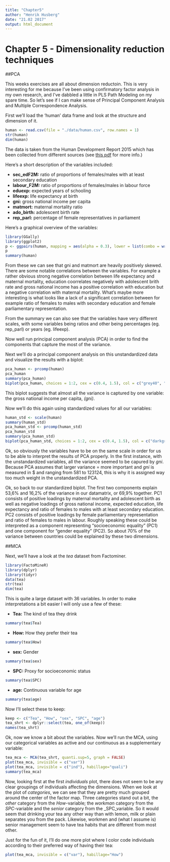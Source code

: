 ```yaml
---
title: "Chapter5"
author: "Henrik Husberg"
date: "21.02 2017"
output: html_document
---
```

# Chapter 5 - Dimensionality reduction techniques

##PCA

This weeks exercises are all about dimension reductoin. This is very interesting for me because I've been using confirmatory factor analysis in my own research, and I've dabbled a little in PLS Path Modeling on my spare time. So let's see if I can make sense of Principal Component Analysis and Multiple Correspondence Analysis.

First we'll load the 'human' data frame and look at the structure and dimension of it.

```r
human <- read.csv(file = "./data/human.csv", row.names = 1)
str(human)
dim(human)
```

The data is taken from the Human Development Report 2015 which has been collected from different sources (see [this pdf](http://hdr.undp.org/sites/default/files/hdr2015_technical_notes.pdf) for more info.)

Here's a short description of the variables included:

* **sec_edF2M:** ratio of proportions of females/males with at least secondary education
* **labour_F2M:** ratio of proportions of females/males in labour force
* **eduexp:** expected years of schooling
* **lifeexp:** life expectancy at birth
* **gni:** gross national income per capita
* **matmort:** maternal mortality ratio
* **ado_birth:** adolescent birth rate
* **rep_parl:** percentage of female representatives in parliament

Here's a graphical overview of the variables:

```r
library(GGally)
library(ggplot2)
p <- ggpairs(human, mapping = aes(alpha = 0.3), lower = list(combo = wrap("facethist", bins = 20)))
p
summary(human)
```

From these we can see that gni and matmort are heavily positively skewed. There are some notable correlations between the variables. For example a rather obvious strong negative correlation between life expectancy and maternal mortality, education coorrelates negatively with adolescent brith rate and gross national income has a positive correlation with education but a negative correlation with maternal mortality. What's maybe more interesting is what looks like a lack of a significant correlation between for example ratio of females to males with secondary education and female parliamentary representation.

From the summary we can also see that the variables have very different scales, with some variables being ratios and other being percentages (eg. rep_parl) or years (eg. lifeexp).

Now well run principal component analysis (PCA) in order to find the components that capture the most of the variance.  

Next we'll do a principal component analysis on this unstandardized data and visualize the results with a biplot:

```r
pca_human <- prcomp(human)
pca_human
summary(pca_human)
biplot(pca_human, choices = 1:2, cex = c(0.4, 1.5), col = c("grey40", "deeppink2"))
```

This biplot suggests that almost all the variance is captured by one variable: the gross national income per capita, _(gni)_.

Now we'll do this again using standardized values for all our variables:
```r
human_std <- scale(human)
summary(human_std)
pca_human_std <- prcomp(human_std)
pca_human_std
summary(pca_human_std)
biplot(pca_human_std, choices = 1:2, cex = c(0.4, 1.5), col = c("darkgreen", "purple"))
```

Ok, so obviously the variables have to be on the same scale in order for us to be able to interpret the results of PCA properly. In the first instance, with the unstandardized variables, all the variance seemed to be capured by _gni_. Because PCA assumes that larger variance = more important and _gni_ is measured in $ and ranging from 581 to 123124, this is why it is assigned way too much weight in the unstandardized PCA.

Ok, so back to our standardized biplot. The first two components explain 53,6% and 16,2% of the variance in our datamatrix, or 69,9% together. PC1 consists of positive loadings by maternal mortality and adolescent birth as well as negative loadings of gross national income, expected education, life expectancy and ratio of females to males with at least secondary education. PC2 consists of positive loadings by female parliamentary representation and ratio of females to males in labour. Roughly speaking these could be interpreted as a component representing "socioeconomic equality" (PC1) and one component for "gender equality" (PC2). So about 70% of the variance between countries could be explained by these two dimensions. 


##MCA

Next, we'll have a look at the _tea_ dataset from Factominer.

```r
library(FactoMineR)
library(dplyr)
library(tidyr)
data(tea)
str(tea)
dim(tea)

```

This is quite a large dataset with 36 variables. In order to make interpretations a bit easier I will only use a few of these:

* **Tea:** The kind of tea they drink
```r
summary(tea$Tea)
```
* **How:** How they prefer their tea
```r
summary(tea$How)
```
* **sex:** Gender
```r
summary(tea$sex)
```
* **SPC:** Proxy for socioeconomic status
```r
summary(tea$SPC)
```
* **age:** Continuous variable for age
```r
summary(tea$age)
```

Now I'll select these to keep:

```r
keep <- c("Tea", "How", "sex", "SPC", "age")
tea_shrt <- dplyr::select(tea, one_of(keep))
names(tea_shrt)
```

Ok, now we know a bit about the variables. Now we'll run the MCA, using our categorical variables as active and our continuous as a supplementary variable:

```r
tea_mca <- MCA(tea_shrt, quanti.sup=5, graph = FALSE)
plot(tea_mca, invisible = c("var"))
plot(tea_mca, invisible = c("ind"), habillage="quali")
summary(tea_mca)
```

Now, looking first at the first _individuals_ plot, there does not seem to be any clear groupings of individuals affecting the dimensions. When we look at the plot of _categories_, we can see that they are pretty much grouped around the center of the factor map. Three categories stand out a bit, the _other_ category from the _How_-variable; the _workman_ category from the _SPC_-variable and the _senior_ category from the _SPC_variable. So it would seem that drinking your tea any other way than with lemon, milk or plain separates you from the pack. Likewise, workmen and (what I assume is) senior management seem to have tea habits that are different from most other. 

Just for the fun of it, I'll do one more plot where I color code individuals according to their preferred way of having their tea:

```r
plot(tea_mca, invisible = c("var"), habillage="How")
```